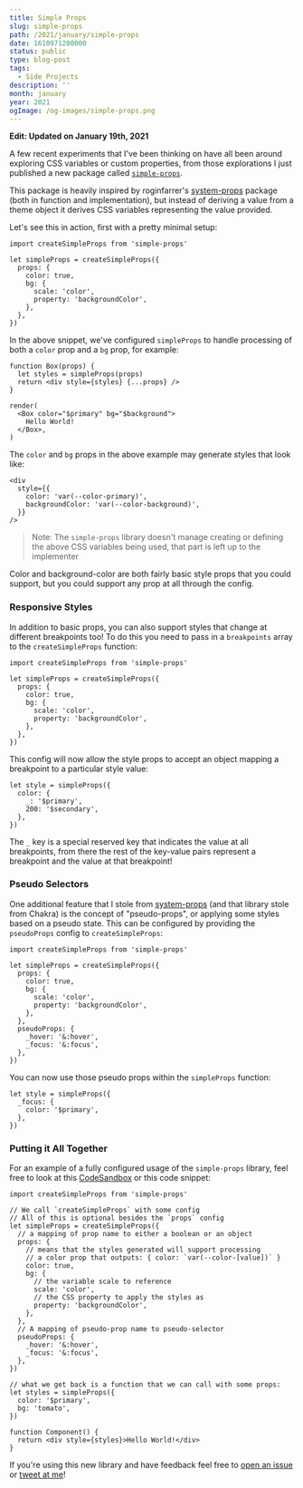 ```yaml
---
title: Simple Props
slug: simple-props
path: /2021/january/simple-props
date: 1610971200000
status: public
type: blog-post
tags:
  - Side Projects
description: ''
month: january
year: 2021
ogImage: /og-images/simple-props.png
---
```




**Edit: Updated on January 19th, 2021**

A few recent experiments that I've been thinking on have all been around
exploring CSS variables or custom properties, from those explorations I just
published a new package called
[`simple-props`](https://github.com/ds-pack/simple-props).

This package is heavily inspired by <TwitterMention>roginfarrer</TwitterMention>'s [system-props](https://github.com/roginfarrer/system-props) package (both in
function and implementation), but instead of deriving a value from a theme
object it derives CSS variables representing the value provided.

Let's see this in action, first with a pretty minimal setup:

```tsx
import createSimpleProps from 'simple-props'

let simpleProps = createSimpleProps({
  props: {
    color: true,
    bg: {
      scale: 'color',
      property: 'backgroundColor',
    },
  },
})
```

In the above snippet, we've configured `simpleProps` to handle processing of
both a `color` prop and a `bg` prop, for example:

```tsx highlight=6
function Box(props) {
  let styles = simpleProps(props)
  return <div style={styles} {...props} />
}

render(
  <Box color="$primary" bg="$background">
    Hello World!
  </Box>,
)
```

The `color` and `bg` props in the above example may generate styles that look
like:

```tsx highlight=2-3
<div
  style={{
    color: 'var(--color-primary)',
    backgroundColor: 'var(--color-background)',
  }}
/>
```

> Note: The `simple-props` library doesn't manage creating or defining the above
> CSS variables being used, that part is left up to the implementer

Color and background-color are both fairly basic style props that you could
support, but you could support any prop at all through the config.

### Responsive Styles

In addition to basic props, you can also support styles that change at different
breakpoints too! To do this you need to pass in a `breakpoints` array to the
`createSimpleProps` function:

```tsx highlight=10
import createSimpleProps from 'simple-props'

let simpleProps = createSimpleProps({
  props: {
    color: true,
    bg: {
      scale: 'color',
      property: 'backgroundColor',
    },
  },
})
```

This config will now allow the style props to accept an object mapping a
breakpoint to a particular style value:

```tsx
let style = simpleProps({
  color: {
    _: '$primary',
    200: '$secondary',
  },
})
```

The `_` key is a special reserved key that indicates the value at all
breakpoints, from there the rest of the key-value pairs represent a breakpoint
and the value at that breakpoint!

### Pseudo Selectors

One additional feature that I stole from
[system-props](https://github.com/roginfarrer/system-props) (and that library
stole from Chakra) is the concept of "pseudo-props", or applying some styles
based on a pseudo state. This can be configured by providing the `pseudoProps`
config to `createSimpleProps`:

```tsx highlight=10-13
import createSimpleProps from 'simple-props'

let simpleProps = createSimpleProps({
  props: {
    color: true,
    bg: {
      scale: 'color',
      property: 'backgroundColor',
    },
  },
  pseudoProps: {
    _hover: '&:hover',
    _focus: '&:focus',
  },
})
```

You can now use those pseudo props within the `simpleProps` function:

```tsx
let style = simpleProps({
  _focus: {
    color: '$primary',
  },
})
```

### Putting it All Together

For an example of a fully configured usage of the `simple-props` library, feel
free to look at this [CodeSandbox](https://codesandbox.io/s/simple-props-lf7po)
or this code snippet:

```tsx
import createSimpleProps from 'simple-props'

// We call `createSimpleProps` with some config
// All of this is optional besides the `props` config
let simpleProps = createSimpleProps({
  // a mapping of prop name to either a boolean or an object
  props: {
    // means that the styles generated will support processing
    // a color prop that outputs: { color: `var(--color-[value])` }
    color: true,
    bg: {
      // the variable scale to reference
      scale: 'color',
      // the CSS property to apply the styles as
      property: 'backgroundColor',
    },
  },
  // A mapping of pseudo-prop name to pseudo-selector
  pseudoProps: {
    _hover: '&:hover',
    _focus: '&:focus',
  },
})

// what we get back is a function that we can call with some props:
let styles = simpleProps({
  color: '$primary',
  bg: 'tomato',
})

function Component() {
  return <div style={styles}>Hello World!</div>
}
```

If you're using this new library and have feedback feel free to
[open an issue](https://github.com/ds-pack/simple-props) or
[tweet at me](https://twitter.com/immatthamlin)!

